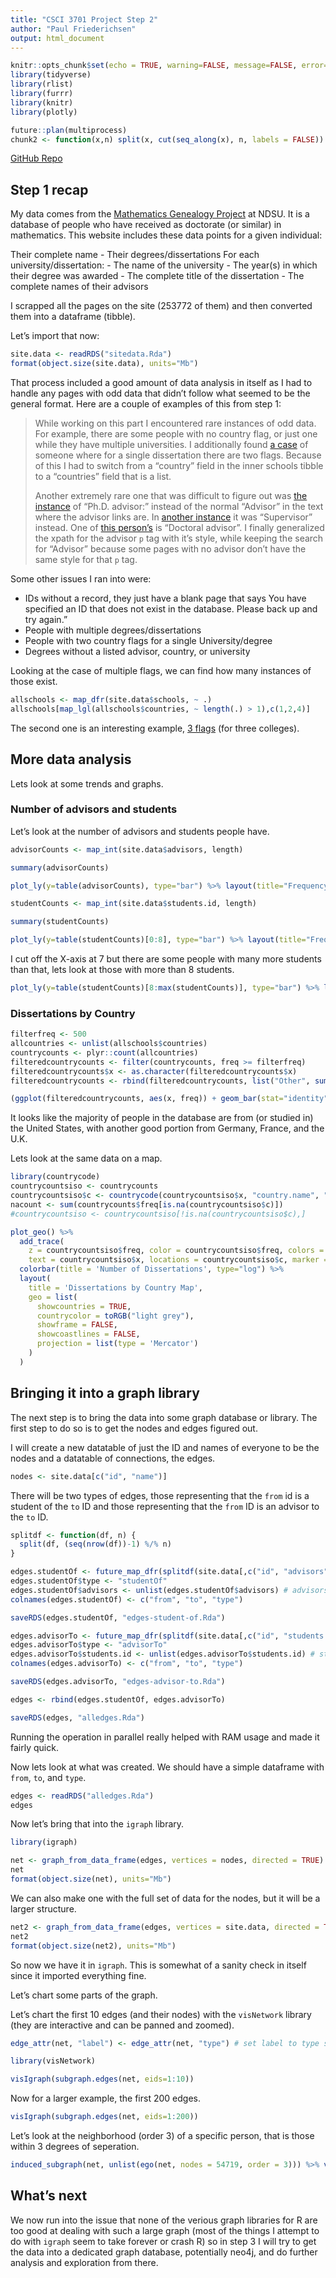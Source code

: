 ```yaml
---
title: "CSCI 3701 Project Step 2"
author: "Paul Friederichsen"
output: html_document
---
```


```r
knitr::opts_chunk$set(echo = TRUE, warning=FALSE, message=FALSE, error=FALSE)
library(tidyverse)
library(rlist)
library(furrr)
library(knitr)
library(plotly)

future::plan(multiprocess)
chunk2 <- function(x,n) split(x, cut(seq_along(x), n, labels = FALSE)) 
```

[GitHub Repo](https://github.com/floogulinc/csci-3701-project)

## Step 1 recap

My data comes from the [Mathematics Genealogy Project](https://www.genealogy.math.ndsu.nodak.edu/) at NDSU. It is a database of people who have received as doctorate (or similar) in mathematics. This website includes these data points for a given individual:

Their complete name
- Their degrees/dissertations For each university/dissertation:
  - The name of the university 
  - The year(s) in which their degree was awarded
  - The complete title of the dissertation
  - The complete names of their advisors
  
I scrapped all the pages on the site (253772 of them) and then converted them into a dataframe (tibble).

Let's import that now:
```r
site.data <- readRDS("sitedata.Rda")
format(object.size(site.data), units="Mb")
```

That process included a good amount of data analysis in itself as I had to handle any pages with odd data that didn't follow what seemed to be the general format. Here are a couple of examples of this from step 1:

<blockquote style="font-size: 14px">

While working on this part I encountered rare instances of odd data. For example, there are some people with no country flag, or just one while they have multiple universities. I additionally found [a case](https://www.genealogy.math.ndsu.nodak.edu/id.php?id=252229) of someone where for a single dissertation there are two flags. Because of this I had to switch from a "country" field in the inner schools tibble to a "countries" field that is a list.

Another extremely rare one that was difficult to figure out was [the instance](https://www.genealogy.math.ndsu.nodak.edu/id.php?id=236498) of "Ph.D. advisor:" instead of the normal "Advisor" in the text where the advisor links are. In [another instance](https://www.genealogy.math.ndsu.nodak.edu/id.php?id=93048) it was "Supervisor" instead. One of [this person's](https://www.genealogy.math.ndsu.nodak.edu/id.php?id=127962) is "Doctoral advisor". I finally generalized the xpath for the advisor `p` tag with it's style, while keeping the search for "Advisor" because some pages with no advisor don't have the same style for that `p` tag.

</blockquote>

Some other issues I ran into were:

- IDs without a record, they just have a blank page that says You have specified an ID that does not exist in the database. Please back up and try again."
- People with multiple degrees/dissertations
- People with two country flags for a single University/degree
- Degrees without a listed advisor, country, or university

Looking at the case of multiple flags, we can find how many instances of those exist.

```r
allschools <- map_dfr(site.data$schools, ~ .)
allschools[map_lgl(allschools$countries, ~ length(.) > 1),c(1,2,4)]
```

The second one is an interesting example, [3 flags](https://www.genealogy.math.ndsu.nodak.edu/id.php?id=7824) (for three colleges).

## More data analysis

Lets look at some trends and graphs.

### Number of advisors and students
Let's look at the number of advisors and students people have.

```r
advisorCounts <- map_int(site.data$advisors, length)

summary(advisorCounts)

plot_ly(y=table(advisorCounts), type="bar") %>% layout(title="Frequency of Advisor Count", xaxis=list(title="Number of Advisors"), yaxis=list(title="Frequency"))
```



```r
studentCounts <- map_int(site.data$students.id, length)

summary(studentCounts)

plot_ly(y=table(studentCounts)[0:8], type="bar") %>% layout(title="Frequency of Student Count (< 8 students)", xaxis=list(title="Number of Students"), yaxis=list(title="Frequency"))

```

I cut off the X-axis at 7 but there are some people with many more students than that, lets look at those with more than 8 students.

```r
plot_ly(y=table(studentCounts)[8:max(studentCounts)], type="bar") %>% layout(title="Frequency of Student Count (> 7 students)", xaxis=list(title="Number of Students"), yaxis=list(title="Frequency"))
```

### Dissertations by Country

```r
filterfreq <- 500
allcountries <- unlist(allschools$countries)
countrycounts <- plyr::count(allcountries)
filteredcountrycounts <- filter(countrycounts, freq >= filterfreq)
filteredcountrycounts$x <- as.character(filteredcountrycounts$x)
filteredcountrycounts <- rbind(filteredcountrycounts, list("Other", sum(countrycounts$freq[countrycounts$freq < filterfreq])))

(ggplot(filteredcountrycounts, aes(x, freq)) + geom_bar(stat="identity") + theme(axis.text.x = element_text(angle=45,hjust=1)) + xlab("Country") + ggtitle("Dissertations by Country")) %>% ggplotly()
```

It looks like the majority of people in the database are from (or studied in) the United States, with another good portion from Germany, France, and the U.K.

Lets look at the same data on a map.

```r
library(countrycode)
countrycountsiso <- countrycounts
countrycountsiso$c <- countrycode(countrycountsiso$x, "country.name", "iso3c")
nacount <- sum(countrycounts$freq[is.na(countrycountsiso$c)])
#countrycountsiso <- countrycountsiso[!is.na(countrycountsiso$c),]
```


```r
plot_geo() %>%
  add_trace(
    z = countrycountsiso$freq, color = countrycountsiso$freq, colors = 'Blues',
    text = countrycountsiso$x, locations = countrycountsiso$c, marker = list(line = list(color = toRGB("grey"), width = 0.5))) %>%
  colorbar(title = 'Number of Dissertations', type="log") %>%
  layout(
    title = 'Dissertations by Country Map',
    geo = list(
      showcountries = TRUE,
      countrycolor = toRGB("light grey"),
      showframe = FALSE,
      showcoastlines = FALSE,
      projection = list(type = 'Mercator')
    )
  )

```


## Bringing it into a graph library

The next step is to bring the data into some graph database or library. The first step to do so is to get the nodes and edges figured out.

I will create a new datatable of just the ID and names of everyone to be the nodes and a datatable of connections, the edges.

```r
nodes <- site.data[c("id", "name")]
```

There will be two types of edges, those representing that the `from` id is a student of the `to` ID and those representing that the `from` ID is an advisor to the `to` ID.

```r
splitdf <- function(df, n) {
  split(df, (seq(nrow(df))-1) %/% n) 
}

edges.studentOf <- future_map_dfr(splitdf(site.data[,c("id", "advisors")], 10000), unnest, cols = "advisors", .progress = TRUE)
edges.studentOf$type <- "studentOf"
edges.studentOf$advisors <- unlist(edges.studentOf$advisors) # advisors field are all lists of 1 from unnest
colnames(edges.studentOf) <- c("from", "to", "type")

saveRDS(edges.studentOf, "edges-student-of.Rda")

edges.advisorTo <- future_map_dfr(splitdf(site.data[,c("id", "students.id")], 10000), unnest, cols = "students.id", .progress = TRUE)
edges.advisorTo$type <- "advisorTo"
edges.advisorTo$students.id <- unlist(edges.advisorTo$students.id) # students.id field are all lists of 1 from unnest
colnames(edges.advisorTo) <- c("from", "to", "type")

saveRDS(edges.advisorTo, "edges-advisor-to.Rda")

edges <- rbind(edges.studentOf, edges.advisorTo)

saveRDS(edges, "alledges.Rda")
```

Running the operation in parallel really helped with RAM usage and made it fairly quick.

Now lets look at what was created. We should have a simple dataframe with `from`, `to`, and `type`.

```r
edges <- readRDS("alledges.Rda")
edges
```

Now let's bring that into the `igraph` library.

```r
library(igraph)

net <- graph_from_data_frame(edges, vertices = nodes, directed = TRUE)
net
format(object.size(net), units="Mb")
```

We can also make one with the full set of data for the nodes, but it will be a larger structure.

```r
net2 <- graph_from_data_frame(edges, vertices = site.data, directed = TRUE)
net2
format(object.size(net2), units="Mb")
```

So now we have it in `igraph`. This is somewhat of a sanity check in itself since it imported everything fine.

Let's chart some parts of the graph.

Let's chart the first 10 edges (and their nodes) with the `visNetwork` library (they are interactive and can be panned and zoomed).

```r
edge_attr(net, "label") <- edge_attr(net, "type") # set label to type so we see the edge type

library(visNetwork)

visIgraph(subgraph.edges(net, eids=1:10))

```

Now for a larger example, the first 200 edges.

```r
visIgraph(subgraph.edges(net, eids=1:200))
```

Let's look at the neighborhood (order 3) of a specific person, that is those within 3 degrees of seperation.

```r
induced_subgraph(net, unlist(ego(net, nodes = 54719, order = 3))) %>% visIgraph()
```

## What's next

We now run into the issue that none of the verious graph libraries for R are too good at dealing with such a large graph (most of the things I attempt to do with `igraph` seem to take forever or crash R) so in step 3 I will try to get the data into a dedicated graph database, potentially neo4j, and do further analysis and exploration from there.
